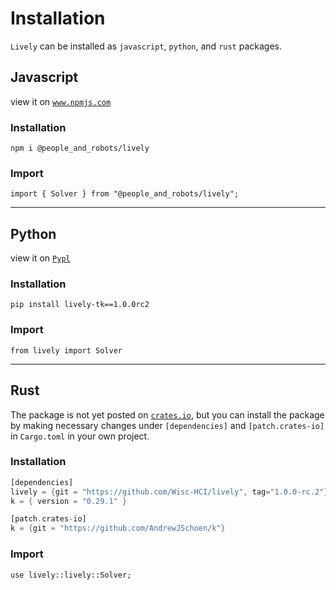 # Installation

`Lively` can be installed as `javascript`, `python`, and `rust` packages. 


## Javascript
view it on [`www.npmjs.com`](https://www.npmjs.com/package/@people_and_robots/lively) 
### Installation 
`npm i @people_and_robots/lively`
### Import
`import { Solver } from "@people_and_robots/lively";`



-------------
## Python
view it on [`Pypl`](https://pypi.org/project/lively-tk/1.0.0rc2/)
### Installation 
`pip install lively-tk==1.0.0rc2`
### Import
`from lively import Solver`



-------------
## Rust
The package is not yet posted on [`crates.io`](https://crates.io/), but you can install the package by making necessary changes under `[dependencies]` and `[patch.crates-io]` in `Cargo.toml` in your own project.
### Installation

```rust title="Cargo.toml"
[dependencies]
lively = {git = "https://github.com/Wisc-HCI/lively", tag="1.0.0-rc.2"}
k = { version = "0.29.1" }

[patch.crates-io]
k = {git = "https://github.com/AndrewJSchoen/k"}
```

### Import
`use lively::lively::Solver;`







